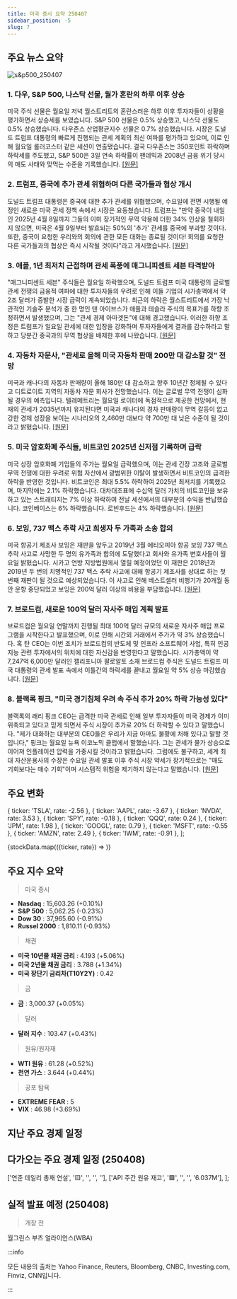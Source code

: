 ```yaml
---
title: 미국 증시 요약 250407
sidebar_position: -5
slug: 7
---
```


## 주요 뉴스 요약

![s&p500_250407](/map/250407.png)

### 1. **다우, S&P 500, 나스닥 선물, 월가 혼란의 하루 이후 상승**

미국 주식 선물은 월요일 저녁 월스트리트의 혼란스러운 하루 이후 투자자들이 상황을 평가하면서 상승세를 보였습니다. S&P 500 선물은 0.5% 상승했고, 나스닥 선물도 0.5% 상승했습니다. 다우존스 산업평균지수 선물은 0.7% 상승했습니다. 시장은 도널드 트럼프 대통령의 빠르게 진행되는 관세 계획의 최신 여파를 평가하고 있으며, 이로 인해 월요일 롤러코스터 같은 세션이 연출됐습니다. 결국 다우존스는 350포인트 하락하며 하락세를 주도했고, S&P 500은 3일 연속 하락률이 팬데믹과 2008년 금융 위기 당시의 매도 사태와 맞먹는 수준을 기록했습니다. [[원문]](https://finance.yahoo.com/news/live/stock-market-today-dow-sp-500-nasdaq-futures-rise-after-chaotic-day-on-wall-street-220829617.html)

### 2. **트럼프, 중국에 추가 관세 위협하며 다른 국가들과 협상 개시**

도널드 트럼프 대통령은 중국에 대한 추가 관세를 위협했으며, 수요일에 전면 시행될 예정인 새로운 미국 관세 정책 속에서 시장은 요동쳤습니다. 트럼프는 "만약 중국이 내일인 2025년 4월 8일까지 그들의 이미 장기적인 무역 악용에 더한 34% 인상을 철회하지 않으면, 미국은 4월 9일부터 발효되는 50%의 '추가' 관세를 중국에 부과할 것이다. 또한, 중국이 요청한 우리와의 회의에 관한 모든 대화는 종료될 것이다! 회의를 요청한 다른 국가들과의 협상은 즉시 시작될 것이다"라고 게시했습니다. [[원문]](https://finance.yahoo.com/news/live/trump-tariffs-live-updates-trump-threatens-additional-tariffs-on-china-markets-remain-jittery-191201930.html)

### 3. **애플, 1년 최저치 근접하며 관세 폭풍에 매그니피센트 세븐 타격받아**

"매그니피센트 세븐" 주식들은 월요일 하락했으며, 도널드 트럼프 미국 대통령의 글로벌 관세 전쟁의 금융적 여파에 대한 투자자들의 우려로 인해 이들 기업의 시가총액에서 약 2조 달러가 증발한 시장 급락이 계속되었습니다. 최근의 하락은 월스트리트에서 가장 낙관적인 기술주 분석가 중 한 명인 댄 아이브스가 애플과 테슬라 주식의 목표가를 하향 조정하면서 발생했으며, 그는 "관세 경제 아마겟돈"에 대해 경고했습니다. 이러한 하향 조정은 트럼프가 일요일 관세에 대한 입장을 강화하며 투자자들에게 결과를 감수하라고 말하고 당분간 중국과의 무역 협상을 배제한 후에 나왔습니다. [[원문]](https://www.reuters.com/world/china/tariff-storm-ravages-magnificent-seven-apple-nears-one-year-low-2025-04-07/)

### 4. **자동차 자문사, "관세로 올해 미국 자동차 판매 200만 대 감소할 것" 전망**

미국과 캐나다의 자동차 판매량이 올해 180만 대 감소하고 향후 10년간 정체될 수 있다고 디트로이트 지역의 자동차 자문 회사가 전망했습니다. 이는 글로벌 무역 전쟁이 심화될 경우의 예측입니다. 텔레메트리는 월요일 로이터에 독점적으로 제공한 전망에서, 현재의 관세가 2035년까지 유지된다면 미국과 캐나다의 경차 판매량이 무역 갈등이 없고 강한 경제 성장을 보이는 시나리오의 2,460만 대보다 약 700만 대 낮은 수준이 될 것이라고 밝혔습니다. [[원문]](https://www.reuters.com/business/autos-transportation/tariffs-will-lead-2-million-fewer-auto-sales-us-this-year-auto-advisory-firm-2025-04-07/)

### 5. **미국 암호화폐 주식들, 비트코인 2025년 신저점 기록하며 급락**

미국 상장 암호화폐 기업들의 주가는 월요일 급락했으며, 이는 관세 긴장 고조와 글로벌 무역 전쟁에 대한 우려로 위험 자산에서 광범위한 이탈이 발생하면서 비트코인의 급격한 하락을 반영한 것입니다. 비트코인은 최대 5.5% 하락하여 2025년 최저치를 기록했으며, 마지막에는 2.1% 하락했습니다. 대차대조표에 수십억 달러 가치의 비트코인을 보유하고 있는 스트래티지는 7% 이상 하락하여 전날 세션에서의 대부분의 수익을 반납했습니다. 코인베이스는 6% 하락했습니다. 로빈후드는 4% 하락했습니다. [[원문]](https://www.reuters.com/markets/currencies/us-crypto-stocks-plunge-bitcoin-hits-new-2025-low-2025-04-07/)

### 6. **보잉, 737 맥스 추락 사고 희생자 두 가족과 소송 합의**

미국 항공기 제조사 보잉은 재판을 앞두고 2019년 3월 에티오피아 항공 보잉 737 맥스 추락 사고로 사망한 두 명의 유가족과 합의에 도달했다고 회사와 유가족 변호사들이 월요일 밝혔습니다. 시카고 연방 지방법원에서 열릴 예정이었던 이 재판은 2018년과 2019년 두 번의 치명적인 737 맥스 추락 사고에 대해 항공기 제조사를 상대로 하는 첫 번째 재판이 될 것으로 예상되었습니다. 이 사고로 인해 베스트셀러 비행기가 20개월 동안 운항 중단되었고 보잉은 200억 달러 이상의 비용을 부담했습니다. [[원문]](https://www.reuters.com/legal/boeing-settles-lawsuits-with-two-737-max-crash-victims-families-2025-04-07/)

### 7. **브로드컴, 새로운 100억 달러 자사주 매입 계획 발표**

브로드컴은 월요일 연말까지 진행될 최대 100억 달러 규모의 새로운 자사주 매입 프로그램을 시작한다고 발표했으며, 이로 인해 시간외 거래에서 주가가 약 3% 상승했습니다. 혹 탄 CEO는 이번 조치가 브로드컴의 반도체 및 인프라 소프트웨어 사업, 특히 인공지능 관련 투자에서의 위치에 대한 자신감을 반영한다고 말했습니다. 시가총액이 약 7,247억 6,000만 달러인 캘리포니아 팔로알토 소재 브로드컴 주식은 도널드 트럼프 미국 대통령의 관세 발표 속에서 이틀간의 하락세를 끝내고 월요일 약 5% 상승 마감했습니다. [[원문]](https://www.reuters.com/technology/broadcom-announces-10-billion-share-buyback-plan-2025-04-07/)

### 8. **블랙록 핑크, "미국 경기침체 우려 속 주식 추가 20% 하락 가능성 있다"**

블랙록의 래리 핑크 CEO는 급격한 미국 관세로 인해 일부 투자자들이 미국 경제가 이미 위축되고 있다고 믿게 되면서 주식 시장이 추가로 20% 더 하락할 수 있다고 말했습니다. "제가 대화하는 대부분의 CEO들은 우리가 지금 아마도 불황에 처해 있다고 말할 것입니다," 핑크는 월요일 뉴욕 이코노믹 클럽에서 말했습니다. 그는 관세가 물가 상승으로 이어져 인플레이션 압력을 가중시킬 것이라고 밝혔습니다. 그럼에도 불구하고, 세계 최대 자산운용사의 수장은 수요일 관세 발표 이후 주식 시장 약세가 장기적으로는 "매도 기회보다는 매수 기회"이며 시스템적 위험을 제기하지 않는다고 말했습니다. [[원문]](https://www.reuters.com/markets/us/blackrock-ceo-says-stocks-could-extend-fall-by-20-economy-probably-recession-2025-04-07/)

## 주요 변화

  { ticker: 'TSLA', rate: -2.56 },
  { ticker: 'AAPL', rate: -3.67 },
  { ticker: 'NVDA', rate: 3.53 },
  { ticker: 'SPY', rate: -0.18 },
  { ticker: 'QQQ', rate: 0.24 },
  { ticker: 'JPM', rate: 1.98 },
  { ticker: 'GOOGL', rate: 0.79 },
  { ticker: 'MSFT', rate: -0.55 },
  { ticker: 'AMZN', rate: 2.49 },
  { ticker: 'IWM', rate: -0.91 },
];

{stockData.map(({ticker, rate}) => <StockCardMini key={ticker} ticker={ticker} rate={rate}></StockCardMini>)}

## 주요 지수 요약

> 미국 증시

- **Nasdaq** : 15,603.26 (+0.10%)
- **S&P 500** : 5,062.25 (-0.23%)
- **Dow 30** : 37,965.60 (-0.91%)
- **Russel 2000** : 1,810.11 (-0.93%)

> 채권

- **미국 10년물 채권 금리** : 4.193 (+5.06%)
- **미국 2년물 채권 금리** : 3.788 (+1.34%)
- **미국 장단기 금리차(T10Y2Y)** : 0.42

> 금

- **금** : 3,000.37 (+0.05%)

> 달러

- **달러 지수** : 103.47 (+0.43%)

> 원유/원자재

- **WTI 원유** : 61.28 (+0.52%)
- **천연 가스** : 3.644 (+0.44%)

> 공포 탐욕

- **EXTREME FEAR** : 5
- **VIX** : 46.98 (+3.69%)

## 지난 주요 경제 일정


<EconomicCalendar data={eventsData} />

## 다가오는 주요 경제 일정 (250408)

  ['연준 데일리 총재 연설', '🟨', '', '', ''],
  ['API 주간 원유 재고', '🟩', '', '', '6.037M'],
];

<EconomicCalendar data={nextEventsData} />

## 실적 발표 예정 (250408)

> 개장 전

월그린스 부츠 얼라이언스(WBA)

:::info

모든 내용의 출처는 Yahoo Finance, Reuters, Bloomberg, CNBC, Investing.com, Finviz, CNN입니다.

:::
